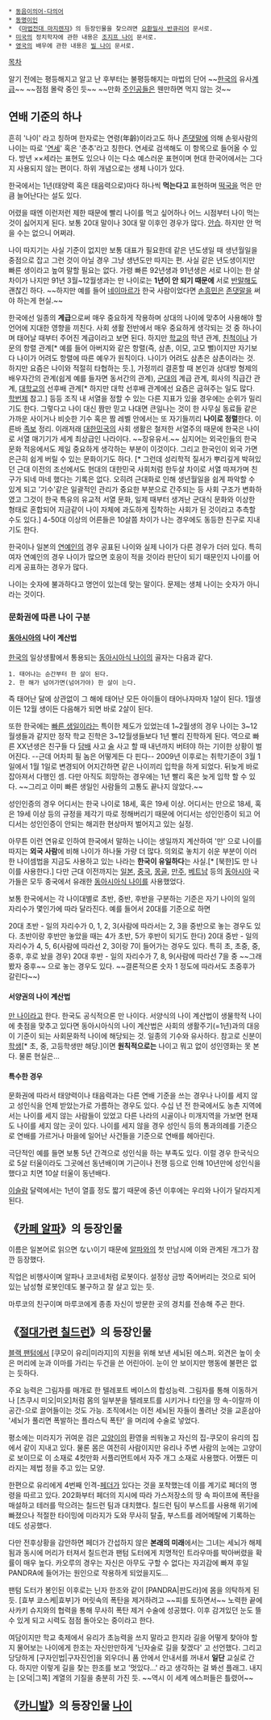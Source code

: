 * [[동음이의어·다의어]]
 * [[동명이인]]
 * 《[[마법전대 마지렌쟈]]》의 등장인물을 찾으려면 [[요환밀사 반큐리어]] 문서로.
 * [[미국]]의 정치학자에 관한 내용은 [[조지프 나이]] 문서로.
 * [[영국]]의 배우에 관한 내용은 [[빌 나이]] 문서로.

[[목차]]

알기 전에는 평등해지고 알고 난 후부터는 불평등해지는 마법의 단어
~~[[한국]]의 유사[[계급]]~~ ~~점점 몰락 중인 듯~~
~~만화 [[주인공]]들은 웬만하면 먹지 않는 것~~

== 연배 기준의 하나 ==
흔히 '나이' 라고 칭하며 한자로는 연령(年齡)이라고도 하나 [[존댓말]]에 의해 손윗사람의 나이는 따로 '[[연세]]' 혹은 '춘추'라고 칭한다. 연세로 검색해도 이 항목으로 들어올 수 있다. 방년 ××세라는 표현도 있으나 이는 다소 예스러운 표현이며 현대 한국어에서는 그다지 사용되지 않는 편이다. 하위 개념으로는 생체 나이가 있다.

한국에서는 1년(태양력 혹은 태음력으로)마다 하나씩 '''먹는다고''' 표현하며 [[떡국]]을 먹은 만큼 늘어난다는 설도 있다.

어렸을 때엔 이런저런 제한 때문에 빨리 나이를 먹고 싶어하나 어느 시점부터 나이 먹는 것이 싫어지게 된다. 보통 20대 말이나 30대 말 이후인 경우가 많다. [[안습]]. 하지만 안 먹을 수는 없으니 어쩌랴.

나이 따지기는 사실 기준이 없지만 보통 대표가 필요한데 같은 년도생일 때 생년월일을 중점으로 잡고 그런 것이 아닐 경우 그냥 생년도만 따지는 편. 사실 같은 년도생이지만 빠른 생이라고 높여 말할 필요는 없다. 가령 빠른 92년생과 91년생은 서로 나이는 한 살 차이가 나지만 91년 3월~12월생과는 만 나이로는 '''1년이 안 되기 때문에''' 서로 [[반말]]해도 괜찮긴 하다. ~~하지만 예를 들어 [[네이마르]]가 한국 사람이었다면 [[손흥민]]은 [[존댓말]]을 써야 하는게 현실.~~

한국에선 일종의 '''계급'''으로써 매우 중요하게 작용하며 상대의 나이에 맞추어 사용해야 할 언어에 지대한 영향을 끼친다. 사회 생활 전반에서 매우 중요하게 생각되는 것 중 하나이며 태어날 때부터 주어진 계급이라고 보면 된다. 하지만 [[학교]]의 학년 관계, [[친척]]이나 가문의 항렬 관계[* 예를 들어 아버지와 같은 항렬(즉, 삼촌, 이모, 고모 뻘)이지만 자기보다 나이가 어려도 항렬에 따른 예우가 원칙이다. 나이가 어려도 삼촌은 삼촌이라는 것. 하지만 요즘은 나이와 적절히 타협하는 듯.], 가정끼리 결혼할 때 본인과 상대방 형제의 배우자간의 관계(쉽게 예를 들자면 동서간의 관계), [[군대]]의 계급 관계, 회사의 직급간 관계, [[대학교]]의 선후배 관계[* 하지만 대학 선후배 관계에선 요즘은 굽혀주는 일도 많다. [[학번제]] 참고.] 등등 조직 내 서열을 정할 수 있는 다른 지표가 있을 경우에는 순위가 밀리기도 한다. 그렇다고 나이 대신 짬만 믿고 나대면 큰일나는 것이 한 사무실 동료들 같은 가까운 사이거나 비슷한 기수 혹은 짬 레벨 안에서는 또 자기들끼리 '''나이로 정렬'''한다. 이른바 [[족보]] 정리. 이래저래 [[대한민국]]의 사회 생활은 철저한 서열주의 때문에 한국은 나이로 서열 매기기가 세계 최상급인 나라이다. ~~장유유서.~~ 심지어는 외국인들의 한국 문화 적응에서도 제일 중요하게 생각하는 부분이 이것이다. 그리고 한국인이 외국 가면 은근히 쉽게 버릴 수 있는 문화이기도 하다. [* 그런데 성리학적 질서가 뿌리깊게 박혀있던 근대 이전의 조선에서도 현대의 대한민국 사회처럼 한두살 차이로 서열 따져가며 친구가 되네 마네 했다는 기록은 없다. 오히려 근대화로 인해 생년월일을 쉽게 파악할 수 있게 되고 '기수'같은 일괄적인 관리가 중요한 부분으로 간주되는 등 사회 구조가 변화하였고 그것이 한국 특유의 유교적 서열 문화, 일제 때부터 생겨난 군대식 문화와 이상한 형태로 혼합되어 지금같이 나이 자체에 과도하게 집착하는 사회가 된 것이라고 추측할 수도 있다.] 4-50대 이상의 어른들은 10살쯤 차이가 나는 경우에도 동등한 친구로 지내기도 한다.

한국이나 일본의 [[연예인]]의 경우 공표된 나이와 실제 나이가 다른 경우가 더러 있다. 특히 여자 연예인의 경우 나이가 많으면 호응이 적을 것이라 판단이 되기 때문인지 나이를 어리게 공표하는 경우가 많다.

나이는 숫자에 불과하다고 명언이 있는데 맞는 말이다. 문제는 생체 나이는 숫자가 아니라는 것이다.

=== 문화권에 따른 나이 구분 ===

==== [[동아시아]]의 나이 계산법 ====
[[한국]]의 일상생활에서 통용되는 [[동아시아식 나이]]의 골자는 다음과 같다.

 1. 태어나는 순간부터 한 살이 된다.
 2. 한 해가 넘어가면(넘어가야) 한 살이 는다.

즉 태어난 달에 상관없이 그 해에 태어난 모든 아이들이 태어나자마자 1살이 된다. 1월생이든 12월 생이든 다음해가 되면 바로 2살이 된다.

또한 한국에는 [[빠른 생일]]이라는 특이한 제도가 있었는데 1~2월생의 경우 나이는 3~12월생들과 같지만 정작 학교 진학은 3~12월생들보다 1년 빨리 진학하게 된다. 역으로 빠른 XX년생은 친구들 다 [[담배]] 사고 [[술]] 사고 할 때 내년까지 버텨야 하는 기이한 상황이 벌어진다. --근데 어차피 필 놈은 어떻게든 다 핀다--
2009년 이후로는 취학기준이 3월 1일에서 1월 1일로 변경되어 어지간하면 같은 나이끼리 입학을 하게 되었다. 뒤늦게 바로잡아져서 다행인 셈. 다만 아직도 희망하는 경우에는 1년 빨리 혹은 늦게 입학 할 수 있다. ~~그리고 이미 빠른 생일인 사람들의 고통도 끝나지 않았다.~~

성인인증의 경우 어디서는 한국 나이로 18세, 혹은 19세 이상. 어디서는 만으로 18세, 혹은 19세 이상 등의 규정을 제각기 따로 정해버리기 때문에 어디서는 성인인증이 되고 어디서는 성인인증이 안되는 해괴한 현상마저 벌어지고 있는 실정.

아무튼 이런 연유로 인하여 한국에서 말하는 나이는 생일까지 계산하여 '만' 으로 나이를 따지는 '''외국 사람'''에 비해 나이가 하나둘 가량 더 많다. 의외로 놓치기 쉬운 부분이 이러한 나이셈법을 지금도 사용하고 있는 나라는 '''한국이 유일하다'''는 사실.[* [북한]도 만 나이를 사용한다.] 다만 근대 이전까지는 [[일본]], [[중화인민공화국|중국]], [[몽골]], [[만주]], [[베트남]] 등의 [[동아시아]] 국가들은 모두 중국에서 유래한 [[동아시아식 나이]]를 사용했었다.

보통 한국에서는 각 나이대별로 초반, 중반, 후반을 구분하는 기준은 자기 나이의 일의 자리수가 몇인가에 따라 달라진다. 예를 들어서 20대를 기준으로 하면

20대 초반 - 일의 자리수가 0, 1, 2, 3(사람에 따라서는 2, 3을 중반으로 놓는 경우도 있다. 초반이랑 후반만 놓았을 때는 4가 초반, 5가 후반이 되기도 한다)
20대 중반 - 일의 자리수가 4, 5, 6(사람에 따라선 2, 3이랑 7이 들어가는 경우도 있다. 특히 초, 초중, 중, 중후, 후로 놨을 경우)
20대 후반 - 일의 자리수가 7, 8, 9(사람에 따라선 7을 중 ~~그래봤자 중후~~ 으로 놓는 경우도 있다. ~~결론적으론 숫자 1 정도에 따라서도 초중후가 갈린다~~)

==== 서양권의 나이 계산법 ====
[[만 나이]]라고 한다. 한국도 공식적으론 만 나이다. 서양식의 나이 계산법이 생물학적 나이에 촛점을 맞추고 있다면 동아시아식의 나이 계산법은 사회의 생활주기(=1년)과의 대응이 기준이 되는 사회문화적 나이에 해당되는 것. 일종의 기수와 유사하다. 참고로 신분이 [[학생]][* 초, 중, 고등학생만 해당.]이면 '''원칙적으로는''' 나이고 뭐고 없이 성인영화는 못 본다. 물론 현실은...

==== 특수한 경우 ====
문화권에 따라서 태양력이나 태음력과는 다른 연배 기준을 쓰는 경우나 나이를 세지 않고 성인식을 언제 받았는가로 가름하는 경우도 있다. 수십 년 전 한국에서도 농촌 지역에서는 나이를 세지 않는 사람들이 있었고 다른 나라의 시골이나 미개지역을 가보면 현재도 나이를 세지 않는 곳이 있다. 나이를 세지 않을 경우 성인식 등의 통과의례를 기준으로 연배를 가르거나 마을에 일어난 사건들을 기준으로 연배를 헤아린다.

극단적인 예를 들면 보통 5년 간격으로 성인식을 하는 부족도 있다. 이럴 경우 한국식으로 5살 터울이라도 그곳에선 동년배이며 기근이나 전쟁 등으로 인해 10년만에 성인식을 했다고 치면 10살 터울이 동년배다.

[[이슬람]] 달력에서는 1년이 열흘 정도 짧기 때문에 중년 이후에는 우리와 나이가 달라지게 된다. 

== 《[[카페 알파]]》의 등장인물 ==
이름은 일본어로 읽으면 ない이기 때문에 [[알파]]와의 첫 만남시에 이와 관계된 개그가 잠깐 등장했다.

직업은 비행사이며 알파나 코코네처럼 로봇이다. 설정상 금방 죽어버리는 것으로 되어 있는 남성형 로봇인데도 불구하고 잘 살고 있는 듯.

마루코의 친구이며 마루코에게 종종 자신이 방문한 곳의 경치를 전송해 주곤 한다.

== 《[[절대가련 칠드런]]》의 등장인물 ==
[[블랙 팬텀]]에서 [쿠모이 유리|미라지]의 지원을 위해 보낸 세뇌된 에스퍼. 외견은 높이 솟은 머리에 눈과 이마를 가리는 두건을 쓴 어린아이. 눈이 안 보이지만 행동에 불편은 없는 듯하다.

주요 능력은 그림자를 매개로 한 텔레포트 베이스의 합성능력. 그림자를 통해 이동하거나 [츠쿠시 미오|미오]처럼 몸의 일부분을 텔레포트를 시키거나 타인을 땅 속-이랄까 이공간-으로 끌어들이는 것도 가능. 조직에서는 이전 세뇌된 자들이 풀려난 것을 교훈삼아 '세뇌가 풀리면 폭발하는 플라스틱 폭탄' 을 머리에 수술로 넣었다.

평소에는 미라지가 귀여운 검은 [[고양이]]의 환영을 씌워놓고 자신의 집-쿠모이 유리의 집에서 같이 지내고 있다. 물론 몸은 여전히 사람이지만 유리나 주변 사람의 눈에는 고양이로 보이므로 이 소재로 4컷만화 서플리먼트에서 자주 개그 소재로 사용했다. 어쨌든 미라지는 제법 정을 주고 있는 모양.

한편으로 유리에게 4번째 인격-[[페더]]가 있다는 것을 포착했는데 이를 계기로 페더의 명령을 따르고 있다. 202화부터 페더의 지시에 따라 가스저장소의 땅 속 파이프에 폭탄을 매설하고 테러를 막으려는 칠드런 팀과 대치했다. 칠드런 팀이 부스트를 사용해 위기에 빠졌으나 적절한 타이밍에 미라지가 도와 무사히 탈출, 부스트를 레어메탈에 기록하는 데도 성공했다.

다만 전후상황을 감안하면 페더가 간섭하지 않은 '''본래의 미래'''에서는 그녀는 세뇌가 해제됨과 동시에 머리가 터져서 칠드런과 팬텀 도터에게 치명적인 트라우마를 박아버렸을 확률이 매우 높다. 카오루의 경우는 자신은 아무도 구할 수 없다는 자괴감에 빠져 후일 PANDRA에 들어가는 원인으로 작용하게 되었을지도...

팬텀 도터가 봉인된 이후로는 닌자 한조와 같이 [PANDRA|판도라]에 몸을 의탁하게 된 듯. [효부 쿄스케|효부]가 머릿속의 폭탄을 제거하려고 ~~피를 토하면서~~ 노력한 끝에 사카키 슈지와의 협력을 통해 무사히 폭탄 제거 수술에 성공했다. 이후 감겨있던 눈도 뜰 수 있게 되고 시력도 점점 돌아오는 중이라고 한다.

여담이지만 학교 축제에서 유리가 초능력을 쓰지 말라고 한지라 길을 어떻게 찾아야 할지 물어보는 나이에게 한조는 자신만만하게 '닌자술로 길을 찾겠다' 고 선언했다. 그리고 당당하게 [구자인법|구자진언]을 외우더니 품 안에서 안내서를 꺼내서 '''일단''' 교실로 간다. 하지만 이렇게 길을 찾는 한조를 보고 '멋있다...' 라고 생각하는 걸 봐선 플래그. 내지는 [오덕|그쪽] 계열의 기질을 충분히 가진 듯. ~~역시 이 세계 에스퍼들은 틀렸어~~

== 《[[카니발(만화)|카니발]]》의 등장인물 [[나이(카니발)|나이]] ==
